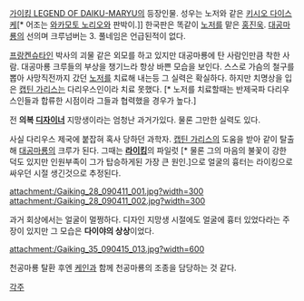 [[가이킹 LEGEND OF DAIKU-MARYU]]의 등장인물. 성우는 노저와 같은 [[키시오 다이스케]][* 어조는 [[와카모토 노리오]]와 판박이.]] 한국판은 똑같이 [[노저]]를 맡은 [[홍진욱]]. [[대공마룡]]의 선의며 크루넘버는 3. 풀네임은 언급된적이 없다.

[[프랑켄슈타인]] 박사의 괴물 같은 외모를 하고 있지만 대공마룡에 탄 사람인만큼 착한 사람. 대공마룡 크루들의 부상을 챙기느라 항상 바쁜 모습을 보인다. 스스로 가슴의 철구를 뽑아 사망직전까지 갔던 [[노저]]를 치료해 내는등 그 실력은 확실하다. 하지만 치명상을 입은 [[캡틴 가리스]]는 다리우스인이라 치료 못했다. [* 노저를 치료할때는 반제국파 다리우스인들과 합류한 시점이라 그들과 협력했을 경우가 높다.]

전 '''의복 [[디자이너]]''' 지망생이라는 엄청난 과거가있다. 물론 그만한 실력도 있다.

사실 다리우스 제국에 붙잡혀 혹사 당하던 과학자. [[캡틴 가리스]]의 도움을 받아 같이 탈출해 [[대공마룡]]의 크루가 된다. 그때는 '''[[라이킹]]'''의 파일럿 [* 물론 그의 마음의 불꽃이 강한 덕도 있지만 인원부족이 그가 탑승하게된 가장 큰 원인.]으로 얼굴의 흉터는 라이킹으로 싸우던 시절 생긴것으로 추정된다. 

attachment:/Gaiking_28_090411_001.jpg?width=300 attachment:/Gaiking_28_090411_002.jpg?width=300

과거 회상에서는 얼굴이 멀쩡하다. 디자인 지망생 시절에도 얼굴에 흉터 있었다라는 주장이 있지만 그 모습은 '''다이야의 상상'''이었다. 

attachment:/Gaiking_35_090415_013.jpg?width=600

천공마룡 탈환 후엔 [[케인]]과 함께 천공마룡의 조종을 담당하는 것 같다.

[[각주]]
